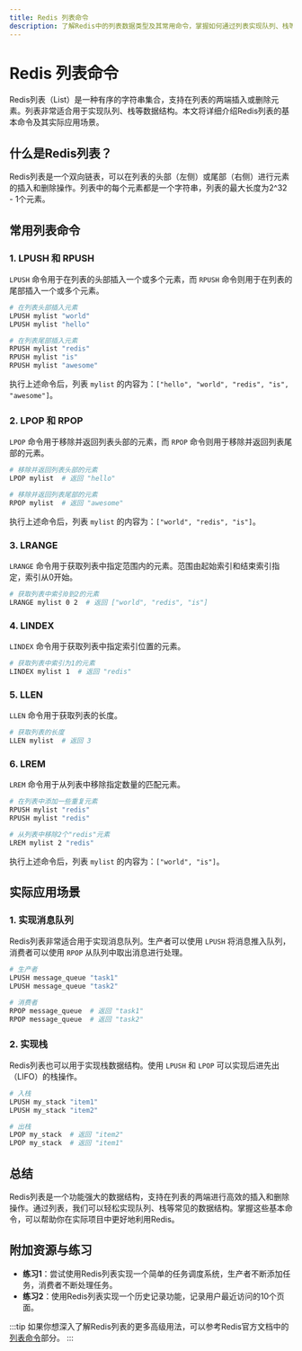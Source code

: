 ```yaml
---
title: Redis 列表命令
description: 了解Redis中的列表数据类型及其常用命令，掌握如何通过列表实现队列、栈等数据结构。
---
```


# Redis 列表命令

Redis列表（List）是一种有序的字符串集合，支持在列表的两端插入或删除元素。列表非常适合用于实现队列、栈等数据结构。本文将详细介绍Redis列表的基本命令及其实际应用场景。

## 什么是Redis列表？

Redis列表是一个双向链表，可以在列表的头部（左侧）或尾部（右侧）进行元素的插入和删除操作。列表中的每个元素都是一个字符串，列表的最大长度为2^32 - 1个元素。

## 常用列表命令

### 1. LPUSH 和 RPUSH

`LPUSH` 命令用于在列表的头部插入一个或多个元素，而 `RPUSH` 命令则用于在列表的尾部插入一个或多个元素。

```bash
# 在列表头部插入元素
LPUSH mylist "world"
LPUSH mylist "hello"

# 在列表尾部插入元素
RPUSH mylist "redis"
RPUSH mylist "is"
RPUSH mylist "awesome"
```

执行上述命令后，列表 `mylist` 的内容为：`["hello", "world", "redis", "is", "awesome"]`。

### 2. LPOP 和 RPOP

`LPOP` 命令用于移除并返回列表头部的元素，而 `RPOP` 命令则用于移除并返回列表尾部的元素。

```bash
# 移除并返回列表头部的元素
LPOP mylist  # 返回 "hello"

# 移除并返回列表尾部的元素
RPOP mylist  # 返回 "awesome"
```

执行上述命令后，列表 `mylist` 的内容为：`["world", "redis", "is"]`。

### 3. LRANGE

`LRANGE` 命令用于获取列表中指定范围内的元素。范围由起始索引和结束索引指定，索引从0开始。

```bash
# 获取列表中索引0到2的元素
LRANGE mylist 0 2  # 返回 ["world", "redis", "is"]
```

### 4. LINDEX

`LINDEX` 命令用于获取列表中指定索引位置的元素。

```bash
# 获取列表中索引为1的元素
LINDEX mylist 1  # 返回 "redis"
```

### 5. LLEN

`LLEN` 命令用于获取列表的长度。

```bash
# 获取列表的长度
LLEN mylist  # 返回 3
```

### 6. LREM

`LREM` 命令用于从列表中移除指定数量的匹配元素。

```bash
# 在列表中添加一些重复元素
RPUSH mylist "redis"
RPUSH mylist "redis"

# 从列表中移除2个"redis"元素
LREM mylist 2 "redis"
```

执行上述命令后，列表 `mylist` 的内容为：`["world", "is"]`。

## 实际应用场景

### 1. 实现消息队列

Redis列表非常适合用于实现消息队列。生产者可以使用 `LPUSH` 将消息推入队列，消费者可以使用 `RPOP` 从队列中取出消息进行处理。

```bash
# 生产者
LPUSH message_queue "task1"
LPUSH message_queue "task2"

# 消费者
RPOP message_queue  # 返回 "task1"
RPOP message_queue  # 返回 "task2"
```

### 2. 实现栈

Redis列表也可以用于实现栈数据结构。使用 `LPUSH` 和 `LPOP` 可以实现后进先出（LIFO）的栈操作。

```bash
# 入栈
LPUSH my_stack "item1"
LPUSH my_stack "item2"

# 出栈
LPOP my_stack  # 返回 "item2"
LPOP my_stack  # 返回 "item1"
```

## 总结

Redis列表是一个功能强大的数据结构，支持在列表的两端进行高效的插入和删除操作。通过列表，我们可以轻松实现队列、栈等常见的数据结构。掌握这些基本命令，可以帮助你在实际项目中更好地利用Redis。

## 附加资源与练习

- **练习1**：尝试使用Redis列表实现一个简单的任务调度系统，生产者不断添加任务，消费者不断处理任务。
- **练习2**：使用Redis列表实现一个历史记录功能，记录用户最近访问的10个页面。

:::tip
如果你想深入了解Redis列表的更多高级用法，可以参考Redis官方文档中的[列表命令](https://redis.io/commands#list)部分。
:::